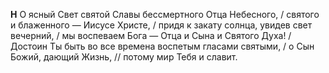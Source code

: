 **Н** О ясный Свет святой Славы бессмертного Отца Небесного, / святого и блаженного — Иисусе Христе, / придя к закату солнца, увидев свет вечерний, / мы воспеваем Бога — Отца и Сына и Святого Духа! / Достоин Ты быть во все времена воспетым гласами святыми, / о Сын Божий, дающий Жизнь, // потому мир Тебя и славит.
